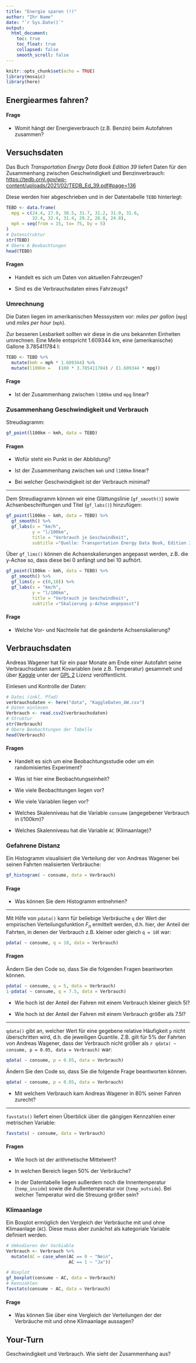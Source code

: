 ```yaml
---
title: "Energie sparen (!)"
author: "Ihr Name"
date: "`r Sys.Date()`"
output:
  html_document:
    toc: true
    toc_float: true
    collapsed: false
    smooth_scroll: false
---
```


```r
knitr::opts_chunk$set(echo = TRUE)
library(mosaic)
library(here)
```

## Energiearmes fahren?

#### Frage

- Womit hängt der Energieverbrauch (z.B. Benzin) beim Autofahren zusammen?

## Versuchsdaten

Das Buch *Transportation Energy Data Book Edition 39* liefert Daten für den Zusammenhang zwischen Geschwindigkeit und Benzinverbrauch: 
[https://tedb.ornl.gov/wp-content/uploads/2021/02/TEDB_Ed_39.pdf#page=136](https://tedb.ornl.gov/wp-content/uploads/2021/02/TEDB_Ed_39.pdf#page=136)

Diese werden hier abgeschrieben und in der Datentabelle `TEBD` hinterlegt:
```r
TEBD <- data.frame(
  mpg = c(24.4, 27.9, 30.5, 31.7, 31.2, 31.0, 31.6,
          32.4, 32.4, 31.4, 29.2, 26.8, 24.8),
  mph = seq(from = 15, to= 75, by = 5)
)
# Datenstruktur
str(TEBD)
# Obere 6 Beobachtungen
head(TEBD)
```

#### Fragen

- Handelt es sich um Daten von aktuellen Fahrzeugen?

- Sind es die Verbrauchsdaten eines Fahrzeugs?

### Umrechnung

Die Daten liegen im amerikanischen Messsystem vor: *miles per gallon* (`mpg`) und *miles per hour* (`mph`).

Zur besseren Lesbarkeit sollten wir diese in die uns bekannten Einheiten umrechnen. 
Eine Meile entspricht 1.609344 km, eine (amerikanische) Gallone 3.785411784 l:

```r
TEBD <- TEBD %>%
  mutate(kmh = mph * 1.609344) %>%
  mutate(l100km = 	(100 * 3.785411784) / (1.609344 * mpg))
```

#### Frage

- Ist der Zusammenhang zwischen `l100km` und `mpg` linear?

### Zusammenhang Geschwindigkeit und Verbrauch

Streudiagramm:

```r
gf_point(l100km ~ kmh, data = TEBD)
```

#### Fragen

- Wofür steht ein Punkt in der Abbildung?

- Ist der Zusammenhang zwischen `kmh` und `l100km` linear?

- Bei welcher Geschwindigkeit ist der Verbrauch minimal?

***

Dem Streudiagramm können wir eine Glättungslinie (`gf_smooth()`) sowie Achsenbeschriftungen und Titel (`gf_labs()`) hinzufügen:
```r
gf_point(l100km ~ kmh, data = TEBD) %>%
  gf_smooth() %>%
  gf_labs(x = "km/h", 
          y = "l/100km",
          title = "Verbrauch je Geschwindkeit", 
          subtitle ="Quelle: Transportation Energy Data Book, Edition 39, Tablle 4.34")
```

Über `gf_lims()` können die Achsenskalierungen angepasst werden, z.B. die y-Achse so, dass diese bei 0 anfängt und bei 10 aufhört.

```r
gf_point(l100km ~ kmh, data = TEBD) %>%
  gf_smooth() %>%
  gf_lims(y = c(0,10)) %>%
  gf_labs(x = "km/h", 
          y = "l/100km",
          title = "Verbrauch je Geschwindkeit", 
          subtitle ="Skalierung y-Achse angepasst")
```

#### Frage

- Welche Vor- und Nachteile hat die geänderte Achsenskalierung?

## Verbrauchsdaten

Andreas Wagener hat für ein paar Monate am Ende einer Autofahrt seine Verbrauchsdaten samt Kovariablen (wie z.B. Temperatur) gesammelt und über [Kaggle](https://www.kaggle.com/) unter der [GPL 2](http://www.gnu.org/licenses/old-licenses/gpl-2.0.en.html) Lizenz veröffentlicht. 


Einlesen und Kontrolle der Daten:
```r
# Datei (inkl. Pfad)
verbrauchsdaten <- here("data", "KaggleDaten_AW.csv")
# Daten einlesen
Verbrauch <- read.csv2(verbrauchsdaten)
# Struktur
str(Verbrauch)
# Obere Beobachtungen der Tabelle
head(Verbrauch)
```

#### Fragen

- Handelt es sich um eine Beobachtungsstudie oder um ein randomisiertes Experiment?

- Was ist hier eine Beobachtungseinheit?

- Wie viele Beobachtungen liegen vor?

- Wie viele Variablen liegen vor?

- Welches Skalenniveau hat die Variable `consume` (angegebener Verbrauch in l/100km)?

- Welches Skalenniveau hat die Variable `AC` (Klimaanlage)?

### Gefahrene Distanz

Ein Histogramm visualisiert die Verteilung der von Andreas Wagener bei seinen Fahrten realisierten Verbräuche:

```r
gf_histogram( ~ consume, data = Verbrauch)
```

#### Frage

- Was können Sie dem Histogramm entnehmen?

***

Mit Hilfe von `pdata()` kann für beliebige Verbräuche `q` der Wert der empirischen Verteilungsfunktion $F_n$ ermittelt werden, d.h. hier, der Anteil der Fahrten, in denen der Verbrauch z.B. kleiner oder gleich `q = 10`l war:
```r
pdata( ~ consume, q = 10, data = Verbrauch)
```

#### Fragen

Ändern Sie den Code so, dass Sie die folgenden Fragen beantworten können.

```r
pdata( ~ consume, q = 5, data = Verbrauch)
1-pdata( ~ consume, q = 7.5, data = Verbrauch)
```

- Wie hoch ist der Anteil der Fahren mit einem Verbrauch kleiner gleich 5l?

- Wie hoch ist der Anteil der Fahren mit einem Verbrauch größer als 7.5l?

***

`qdata()` gibt an, welcher Wert für eine gegebene relative Häufigkeit `p` nicht überschritten wird, d.h. die jeweiligen Quantile. Z.B. gilt für 5% der Fahrten von Andreas Wagener, dass der Verbrauch nicht größer als `r qdata( ~ consume, p = 0.05, data = Verbrauch)` war:

```r
qdata( ~ consume, p = 0.05, data = Verbrauch)
```

Ändern Sie den Code so, dass Sie die folgende Frage beantworten können.

```r
qdata( ~ consume, p = 0.05, data = Verbrauch)
```

- Mit welchem Verbrauch kam Andreas Wagener in 80% seiner Fahren zurecht?

***

`favstats()` liefert einen Überblick über die gängigen Kennzahlen einer metrischen Variable:

```r
favstats( ~ consume, data = Verbrauch)
```

#### Fragen

- Wie hoch ist der arithmetische Mittelwert?

- In welchen Bereich liegen 50% der Verbräuche?

- In der Datentabelle liegen außerdem noch die Innentemperatur (`temp_inside`) sowie die Außentemperatur vor (`temp_outside`). Bei welcher Temperatur wird die Streuung größer sein?

### Klimaanlage

Ein Boxplot ermöglich den Vergleich der Verbräuche mit und ohne Klimaanlage (`AC`). Diese muss aber zunächst als kategoriale Variable definiert werden.

```r
# Umkodieren der Varbiable
Verbrauch <- Verbrauch %>%
  mutate(AC = case_when(AC == 0 ~ "Nein",
                        AC == 1 ~ "Ja"))

# Boxplot
gf_boxplot(consume ~ AC, data = Verbrauch)
# Kennzahlen
favstats(consume ~ AC, data = Verbrauch)
```

#### Frage

- Was können Sie über eine Vergleich der Verteilungen der der Verbräuche mit und ohne Klimaanlage aussagen?

## Your-Turn

Geschwindigkeit und Verbrauch. Wie sieht der Zusammenhang aus?

```r

```





